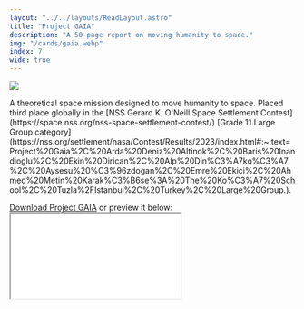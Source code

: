 ```yaml
---
layout: "../../layouts/ReadLayout.astro"
title: "Project GAIA"
description: "A 50-page report on moving humanity to space."
img: "/cards/gaia.webp"
index: 7
wide: true
---
```


<img src="/readassets/gaia.webp" class="h-24 mt-8 pb-4" />

<p class="text-dimmed"> A theoretical space mission designed to move humanity to space.
Placed third place globally in the
[NSS Gerard K. O'Neill Space Settlement Contest](https://space.nss.org/nss-space-settlement-contest/)
[Grade 11 Large Group category](https://nss.org/settlement/nasa/Contest/Results/2023/index.html#:~:text=Project%20Gaia%2C%20Arda%20Deniz%20Altinok%2C%20Baris%20Inandioglu%2C%20Ekin%20Dirican%2C%20Alp%20Din%C3%A7ko%C3%A7%2C%20Aysesu%20%C3%96zdogan%2C%20Emre%20Ekici%2C%20Ahmed%20Metin%20Karak%C3%B6se%3A%20The%20Ko%C3%A7%20School%2C%20Tuzla%2FIstanbul%2C%20Turkey%2C%20Large%20Group.).</p>

<div>
<a href="/file/gaia.pdf" download="Project GAIA">Download Project GAIA</a>
or preview it below:
</div>

<iframe class="border-2 border-neutral-400 rounded-md h-[60vh] w-full" src="/file/gaia.pdf"></iframe>
